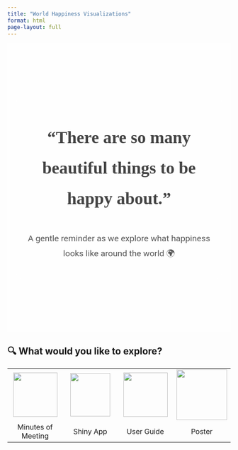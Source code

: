 ```yaml
---
title: "World Happiness Visualizations"
format: html
page-layout: full
---
```


```{=html}
<style>
@import url('https://fonts.googleapis.com/css2?family=Playfair+Display:wght@500;700&family=Roboto&display=swap');

.hero-bg {
  background-image: url('images/Smiles-1.png');
  background-size: cover;
  background-position: center;
  background-repeat: no-repeat;
  padding: 120px 20px;
  position: relative;
  color: #222;
  font-family: 'Playfair Display', serif;
}

.hero-bg::before {
  content: "";
  background-color: rgba(255, 255, 255, 0.6); /* fade */
  position: absolute;
  top: 0; left: 0; right: 0; bottom: 0;
  z-index: 1;
}

.hero-content {
  position: relative;
  z-index: 2;
  max-width: 900px;
  margin: auto;
  text-align: center;
  font-size: 1.7rem;
  line-height: 1.8;
  padding: 40px 20px;
}

.hero-quote {
  font-size: 2.4rem;
  font-weight: 700;
  font-family: 'Playfair Display', serif;
  color: #444;
  margin-bottom: 0.5em;
}

.hero-sub {
  font-family: 'Roboto', sans-serif;
  font-size: 1.2rem;
  font-weight: 400;
  color: #555;
}

.hero-box {
  background-color: rgba(255, 255, 255, 0.6);
  padding: 20px;
  border-radius: 12px;
}
</style>
```

:::::: hero-bg
::::: {.hero-content .hero-box}
::: hero-quote
“There are so many beautiful things to be happy about.”
:::

::: hero-sub
A gentle reminder as we explore what happiness looks like around the world 🌍
:::
:::::
::::::

## 🔍 What would you like to explore?

```{=html}
<style>
.no-border-table table,
.no-border-table td,
.no-border-table th {
  border: none !important;
  box-shadow: none !important;
}
</style>
```

::: no-border-table
|  |  |  |  |
|:----------------:|:----------------:|:----------------:|:----------------:|
| [![](images/clipboard-146623810.jpeg){width="100"}](Minutes%20of%20Meeting/minutes_of_meeting.qmd) | ![](images/clipboard-420718178.jpeg){width="90" height="98"} | ![](_site/images/emoticon4.jpg){width="100"} | ![](_site/images/emoticon3.jpg){width="114"} |
| Minutes of Meeting | Shiny App | User Guide | Poster |
:::
